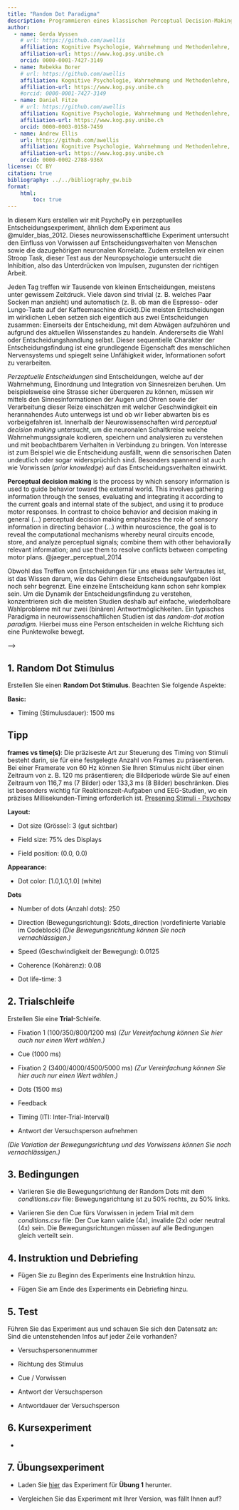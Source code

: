 ```yaml
---
title: "Random Dot Paradigma"
description: Programmieren eines klassischen Perceptual Decision-Making Tasks mit PsychoPy.
author:
  - name: Gerda Wyssen
    # url: https://github.com/awellis
    affiliation: Kognitive Psychologie, Wahrnehmung und Methodenlehre, Universität Bern 
    affiliation-url: https://www.kog.psy.unibe.ch
    orcid: 0000-0001-7427-3149
  - name: Rebekka Borer
    # url: https://github.com/awellis
    affiliation: Kognitive Psychologie, Wahrnehmung und Methodenlehre, Universität Bern 
    affiliation-url: https://www.kog.psy.unibe.ch
    #orcid: 0000-0001-7427-3149
  - name: Daniel Fitze
    # url: https://github.com/awellis
    affiliation: Kognitive Psychologie, Wahrnehmung und Methodenlehre, Universität Bern 
    affiliation-url: https://www.kog.psy.unibe.ch
    orcid: 0000-0003-0158-7459 
  - name: Andrew Ellis
    url: https://github.com/awellis
    affiliation: Kognitive Psychologie, Wahrnehmung und Methodenlehre, Universität Bern 
    affiliation-url: https://www.kog.psy.unibe.ch
    orcid: 0000-0002-2788-936X
license: CC BY
citation: true
bibliography: ../../bibliography_gw.bib
format:
    html:
        toc: true
---
```


In diesem Kurs erstellen wir mit PsychoPy ein perzeptuelles Entscheidungsexperiment, ähnlich dem Experiment aus @mulder_bias_2012. Dieses neurowissenschaftliche Experiment untersucht den Einfluss von Vorwissen auf Entscheidungsverhalten von Menschen sowie die dazugehörigen neuronalen Korrelate. Zudem erstellen wir einen Stroop Task, dieser Test aus der Neuropsychologie untersucht die Inhibition, also das Unterdrücken von Impulsen, zugunsten der richtigen Arbeit.

Jeden Tag treffen wir Tausende von kleinen Entscheidungen, meistens unter gewissem Zeitdruck. Viele davon sind trivial (z. B. welches Paar Socken man anzieht) und automatisch (z. B. ob man die Espresso- oder Lungo-Taste auf der Kaffeemaschine drückt).Die meisten Entscheidungen im wirklichen Leben setzen sich eigentlich aus zwei Entscheidungen zusammen: Einerseits der Entscheidung, mit dem Abwägen aufzuhören und aufgrund des aktuellen Wissenstandes zu handeln. Andererseits die Wahl oder Entscheidungshandlung selbst. Dieser sequentielle Charakter der Entscheidungsfindung ist eine grundlegende Eigenschaft des menschlichen Nervensystems und spiegelt seine Unfähigkeit wider, Informationen sofort zu verarbeiten.

*Perzeptuelle Entscheidungen* sind Entscheidungen, welche auf der Wahrnehmung, Einordnung und Integration von Sinnesreizen beruhen. Um beispielsweise eine Strasse sicher überqueren zu können, müssen wir mittels den Sinnesinformationen der Augen und Ohren sowie der Verarbeitung dieser Reize einschätzen mit welcher Geschwindigkeit ein herannahendes Auto unterwegs ist und ob wir lieber abwarten bis es vorbeigefahren ist. Innerhalb der Neurowissenschaften wird *perceptual decision making* untersucht, um die neuronalen Schaltkreise welche Wahrnehmungssignale kodieren, speichern und analysieren zu verstehen und mit beobachtbarem Verhalten in Verbindung zu bringen. Von Interesse ist zum Beispiel wie die Entscheidung ausfällt, wenn die sensorischen Daten undeutlich oder sogar widersprüchlich sind. Besonders spannend ist auch wie Vorwissen (*prior knowledge*) auf das Entscheidungsverhalten einwirkt.

<aside>**Perceptual decision making** is the process by which sensory information is used to guide behavior toward the external world. This involves gathering information through the senses, evaluating and integrating it according to the current goals and internal state of the subject, and using it to produce motor responses. In contrast to choice behavior and decision making in general (...) perceptual decision making emphasizes the role of sensory information in directing behavior (...) within neuroscience, the goal is to reveal the computational mechanisms whereby neural circuits encode, store, and analyze perceptual signals; combine them with other behaviorally relevant information; and use them to resolve conflicts between competing motor plans. @jaeger_perceptual_2014</aside>

Obwohl das Treffen von Entscheidungen für uns etwas sehr Vertrautes ist, ist das Wissen darum, wie das Gehirn diese Entscheidungsaufgaben löst noch sehr begrenzt. Eine einzelne Entscheidung kann schon sehr komplex sein. Um die Dynamik der Entscheidungsfindung zu verstehen, konzentrieren sich die meisten Studien deshalb auf einfache, wiederholbare Wahlprobleme mit nur zwei (binären) Antwortmöglichkeiten. Ein typisches Paradigma in neurowissenschaftlichen Studien ist das *random-dot motion paradigm.* Hierbei muss eine Person entscheiden in welche Richtung sich eine Punktewolke bewegt.


<!-- # Experiment -->

<!-- Das Experiment *Bias in the brain* von @mulder_bias_2012 ist eine Reaktionszeit (RT) Version eines *random-dot motion direction discrimination task*. In diesem Paradigma sieht die Versuchsperson sich bewegende Punkte, die sich in unterschiedliche Richtungen bewegen. Ihre Aufgabe ist es zu entscheiden, ob sich die Punkte mehrheitlich nach rechts oder nach links bewegen. Bei einem Kohärenzniveau von beispielsweise 80% bewegen sich 80% der Punkte in dieselbe Richtung. Die Aufgabenschwierigkeit steigt je tiefer das Kohärenzniveau ist. -->

<!-- ::: {layout-ncol="2"} -->
<!-- ![*Random-dot motion paradigm* [@mulder_bias_2012]](../../assets/images/mulder_random_dot_paradigm.JPG) -->
<!-- ::: -->

<!-- @mulder_bias_2012 haben untersucht, wie Vorwissen (*prior knowledge*) den Entscheidungsprozess in einem *random-dot motion task* beeinflusst, und ob es ein neuronales Korrelat für solches Vorwissen gibt. Aus diesem Grund haben sie zwei verschiedene Formen von Vorwissen benutzt: -->

<!-- -   *prior probability*: Die *a priori Wahrscheinlichkeit*, dass die Punktwolke sich nach rechts oder nach links bewegen wird. -->

<!-- -   *potential payoff*: Eine assymmetrische Belohnung für korrekte links/rechts Entscheidungen. -->

<!-- ::: callout-important -->
<!-- Wie wirken sich die beiden Formen von Vorwissen auf das Antwortverhalten aus? -->

<!-- -   Bei welcher Bedingung antworten die Personen schneller? -->

<!-- -   Wo machen sie mehr Fehler? -->

<!-- *Was denken Sie? Diskutieren Sie die Fragen in kleinen Gruppen ohne im Paper nachzuschauen.* -->
<!-- ::: -->



<!-- ::: {layout-ncol="1"} -->
<!-- ![Trial des *random-dot motion task* von @mulder_bias_2012](../../assets/images/bias-payoff-mulder.png) -->
<!-- ::: -->

<!-- ::: callout-important -->
<!-- Schauen Sie sich in PsychoPy die verschiedenen möglichen Bausteine für Experimente an. Versuchen Sie Stück für Stück das Experiment von @mulder_bias_2012 nachzubauen. -->

<!-- Hilfreiche Informationen zum Erstellen von Experimenten in PsychoPy finden Sie hier: -->

<!-- -   [PsychoPy Website](https://www.psychopy.org/) -->

<!-- -   [Walk-through: Builder](https://tu-coding-outreach-group.github.io/cog_summer_workshops_2021/psychopy/index.html) -->


<!-- Diese CSV-Datei (die Bedingungsdatei) definiert die beiden loop Variablen *cue* und *direction*. Das Stichwort kann entweder *left*, *right* oder *none*, sein, während die Richtung *left* oder *right* sein kann. -->

<!-- In der Benutzeroberfläche können wir die Variablen `loopType` und `nReps` für die Schleife angeben, wenn wir sie anklicken. Mit ersterer können wir steuern, ob wir z.B. die Zeilen in der Bedingungsdatei mischen oder sie sequentiell von oben nach unten ablaufen lassen wollen, während die letztere definiert, wie oft jede Zeile der Bedingungsdatei wiederholt werden soll. -->

<!-- Für die *main_blocks_loop* haben wir eine Bedingungsdatei mit 80 Zeilen, die 40 neutralen Versuchen und 40 verzerrten Versuchen entsprechen. In der einen Hälfte der neutralen Trials bewegen sich die Punkte nach rechts, in der anderen Hälfte nach links. Bei den voreingenommenen Versuchen sind 32 der Hinweise gültig (d. h. sie stimmen mit der Bewegungsrichtung der Punkte überein) und 16 ungültig, wobei sich die Punkte sowohl bei gültigen als auch bei ungültigen Hinweisen in 50 % der Versuche nach rechts und in den anderen 50 % der Versuche nach links bewegen. -->

<!-- Die Variable `nReps` wird auf `2` gesetzt, so dass alle diese Reihen zweimal durchlaufen werden (insgesamt 160 Versuche), und die Variable "loopType" wird auf `random` gesetzt, so dass die Versuche in zufälliger Reihenfolge durchgeführt werden. -->

<!-- ## Daten -->

<!-- Wenn man die default-Einstellungen nicht ändert, speichert PsychoPy die Daten automatisch in einem trial-by-trial CSV File. Das bedeutet, dass jeder Trial 1 Zeile generiert. Das CSV File erhält einen Namen, der sich aus der *Versuchspersonen-ID*, dem *Namen des Experiments*, und dem aktuellen *Datum inkl. Uhrzeit* zusammensetzt. So ist es möglich, mit derselben Versuchspersonen-ID beliebig oft das Experiment zu wiederholen. Die CSV Files werden in einem Ordner mit dem Name **data** abgelegt. -->

<!-- <aside>Bei der Wahl vom Datenfile-Namen empfiehlt es sich **immer** Datum und Uhrzeit anzuhängen. Dies verhindert, dass Daten überschrieben werden, wenn z.B. eine Versuchspersonen-ID falsch eingetippt oder doppelt vergeben wird.</aside> -->

<!-- ## Degrees of Visual Angle -->

<!-- Oftmals werden Grössenangaben von Stimuli noch in Pixel oder Zentimeter, sondern in *degrees of visual angle* gemacht. Dies hat den Vorteil, dass die Angaben nicht vom Monitor selber oder der Entferung vom Monitor abhängig sind. *Degrees of visual angle* gibt die wahrgenommene Grösse des Stimulus an, und berücksichtigt die Grösse des Monitors und des Stimulus, und die Entfernung der Versuchsperson vom Monitor. Weitere Informationen dazu finden Sie auf der Website von 👉 [OpenSesame](https://osdoc.cogsci.nl/3.3/visualangle/). Üblicherweise entspricht ein *degrees of visual angle* etwa einem cm bei einer Entfernung von 57 cm vom Monitor. -->

<!-- Zur Umrechnung zwischen cm und *degrees of visual angle* finden Sie unter diesem 👉 [Link](https://www.sr-research.com/eye-tracking-blog/background/visual-angle/) mehr Information. -->

<!-- <aside>[OpenSesame](https://osdoc.cogsci.nl/) ist ein weiteres, Python-basierendes Programm für die Erstellung behavioraler Experimente.</aside> -->

<!-- # Experiment 1: Random Dot Paradigma  -->

<!-- Jeden Tag treffen wir Tausende von kleinen Entscheidungen, meistens unter gewissem Zeitdruck. Viele davon sind trivial (z. B. welches Paar Socken man anzieht) und automatisch (z. B. ob man die Espresso- oder Lungo-Taste auf der Kaffeemaschine drückt). -->

<!-- <!-- Die meisten Entscheidungen im wirklichen Leben setzen sich eigentlich aus zwei Entscheidungen zusammen: Einerseits der Entscheidung, mit dem Abwägen aufzuhören und aufgrund des aktuellen Wissenstandes zu handeln. Andererseits die Wahl oder Entscheidungshandlung selbst. Wenn Sie ein Experiment durchführen müssen Sie beispielsweise Daten sammeln, und dann entscheiden, wann die Datenerfassung beendet, mit der Analyse begonnen und eine Schlussfolgerung gezogen wird. Dieser sequentielle Charakter der Entscheidungsfindung ist eine grundlegende Eigenschaft des menschlichen Nervensystems und spiegelt seine Unfähigkeit wider, Informationen sofort zu verarbeiten. --> -->

<!-- *Perzeptuelle Entscheidungen* sind Entscheidungen, welche auf der Wahrnehmung, Einordnung und Integration von Sinnesreizen beruhen. Um beispielsweise eine Strasse sicher überqueren zu können, müssen wir mittels den Sinnesinformationen der Augen und Ohren sowie der Verarbeitung dieser Reize einschätzen mit welcher Geschwindigkeit ein herannahendes Auto unterwegs ist und ob wir lieber abwarten bis es vorbeigefahren ist. Innerhalb der Neurowissenschaften wird *perceptual decision making* untersucht, um die neuronalen Schaltkreise welche Wahrnehmungssignale kodieren, speichern und analysieren zu verstehen und mit beobachtbarem Verhalten in Verbindung zu bringen. Von Interesse ist zum Beispiel wie die Entscheidung ausfällt, wenn die sensorischen Daten undeutlich oder sogar widersprüchlich sind. Besonders spannend ist auch wie Vorwissen (*prior knowledge*) auf das Entscheidungsverhalten einwirkt. -->


<!-- <aside>**Perceptual decision making** is the process by which sensory information is used to guide behavior toward the external world. This involves gathering information through the senses, evaluating and integrating it according to the current goals and internal state of the subject, and using it to produce motor responses. In contrast to choice behavior and decision making in general (...) perceptual decision making emphasizes the role of sensory information in directing behavior (...) within neuroscience, the goal is to reveal the computational mechanisms whereby neural circuits encode, store, and analyze perceptual signals; combine them with other behaviorally relevant information; and use them to resolve conflicts between competing motor plans. @jaeger_perceptual_2014</aside> -->

<!-- ::: callout-important -->
<!-- - In welchen Situationen treffen wir perzeptuelle Entscheidungen? -->
<!-- - Wo ist der Einfluss von Vorwissen auf perzeptuelle Entscheidungen alltagsrelevant?  -->

<!-- *Diskutieren Sie die Fragen in kleinen Gruppen und finden Sie je 3 Beispiele.* -->
<!-- ::: -->

<!-- Obwohl das Treffen von Entscheidungen für uns etwas sehr Vertrautes ist, ist das Wissen darum, wie das Gehirn diese Entscheidungsaufgaben löst noch sehr begrenzt. Eine einzelne Entscheidung kann schon sehr komplex sein. Um die Dynamik der Entscheidungsfindung zu verstehen, konzentrieren sich die meisten Studien deshalb auf einfache, wiederholbare Wahlprobleme mit nur zwei (binären) Antwortmöglichkeiten. Ein typisches Paradigma in neurowissenschaftlichen Studien ist das *random-dot motion paradigm.* Hierbei muss eine Person entscheiden in welche Richtung sich eine Punktewolke bewegt. -->

<!-- # Experiment -->

<!-- Das Experiment *Bias in the brain* von @mulder_bias_2012 ist eine Reaktionszeit (RT) Version eines *random-dot motion direction discrimination task*. In diesem Paradigma sieht die Versuchsperson sich bewegende Punkte, die sich in unterschiedliche Richtungen bewegen. Ihre Aufgabe ist es zu entscheiden, ob sich die Punkte mehrheitlich nach rechts oder nach links bewegen. Bei einem Kohärenzniveau von beispielsweise 80% bewegen sich 80% der Punkte in dieselbe Richtung. Die Aufgabenschwierigkeit steigt je tiefer das Kohärenzniveau ist. -->

<!-- ::: {layout-ncol=2} -->
<!-- ![*Random-dot motion paradigm* [@mulder_bias_2012] ](../../assets/images/mulder_random_dot_paradigm.JPG) -->
<!-- ::: -->

<!-- @mulder_bias_2012 haben untersucht, wie Vorwissen (*prior knowledge*) den Entscheidungsprozess in einem *random-dot motion task* beeinflusst, und ob es ein neuronales Korrelat für solches Vorwissen gibt. Aus diesem Grund haben sie zwei verschiedene Formen von Vorwissen benutzt: -->

<!-- - *prior probability*: Die *a priori Wahrscheinlichkeit*, dass die Punktwolke sich nach rechts oder nach links bewegen wird. -->

<!-- - *potential payoff*: Eine assymmetrische Belohnung für korrekte links/rechts Entscheidungen. -->


<!-- ::: callout-important -->
<!-- Wie wirken sich die beiden Formen von Vorwissen auf das Antwortverhalten aus? -->

<!-- - Bei welcher Bedingung antworten die Personen schneller?  -->

<!-- - Wo machen sie mehr Fehler? -->

<!-- *Was denken Sie? Diskutieren Sie die Fragen in kleinen Gruppen ohne im Paper nachzuschauen.* -->
<!-- ::: -->

<!-- Das Vorwissen (auch *bias*) der Versuchsperson wird in diesem Experiment durch einen Hinweisreiz (*cue*) in Form eines Pfeils oder eines neutralen Stimulus operationalisiert. Der Pfeil zeigt die wahrscheinlichere Bewegungsrichtung an. Vor und nach dem Cue wird ein Fixationskreuz gezeigt. Alle weiteren Parameter können Sie dem Paper entnehmen [@mulder_bias_2012]. -->

<!-- <aside>Die von @mulder_bias_2012 gefundenen Auswirkungen von Vorwissen auf Reaktionszeiten, Fehler sowie die dazugehörigen neuronalen Korrelate besprechen wir in diesem Kurs nur kurz. Für die Datenanalyse wurde mit einem *diffusion decision model (DDM)* gearbeitet. Dieses sprengt den Rahmen dieses Kurses. Interessierte finden [hier](https://kogpsy.github.io/neuroscicomplab/08-ddm.html) Informationen und Erklärungen zum DDM.</aside> -->




<!-- ## Ablauf -->

<!-- Das Experiment besteht aus der Instruktion, mehreren Versuchsblöcken und der Nachbesprechung. Die Anweisungen und die Nachbesprechung sind Textanzeigen, während die Versuche (und die Versuchsblöcke) etwas komplizierter sind.  -->

<!-- ## Trial -->

<!-- Zunächst wird ein Fixationskreuz entweder für 100 ms, 350 ms, 800 ms oder 1200 ms angezeigt. Die tatsächliche Dauer wird für jeden Versuch randomisiert. Eine solche Randomisierung kann nicht über die Benutzeroberfläche vorgenommen werden, sondern erfordert ein kleines Stück Python-Code. Sehen Sie sich den Codeblock der Routine *Fixation_pre_cue* an, um zu erfahren, wie dies erreicht werden kann. -->

<!-- <aside>Das Experiment wurde im Scanner und ausserhalb durchgeführt. Die beiden Version unterscheiden sich ganz stark in ihrem Timing. Wir implementieren hier die Scanner Version des Tasks.</aside> -->

<!-- Anschließend wird für 1000 ms ein Hinweis (cue) präsentiert. Dabei kann es sich entweder um einen Pfeil handeln, der nach rechts zeigt, einen Pfeil, der nach links zeigt, oder einen einfachen Kreis (für die Kontrollbedingung). Der Codeblock in der *Cue*-Routine legt den tatsächlichen Hinweis für jeden Versuch auf der Grundlage der Schleifenvariablen **cue** fest. -->

<!-- Nach dem Cue wird ein weiteres Fixationskreuz präsentiert - dieses Mal für entweder 3400 ms, 4000 ms, 4500 ms oder 5000 ms. Wie beim ersten Fixationskreuz wird die tatsächliche Dauer zufällig gewählt. -->

<!-- Nach dem zweiten Fixationskreuz wird für 1500 ms der eigentliche Stimulus angezeigt: ein *random dot kinematogram* (RDK). Die Punkte bewegen sich entweder nach rechts oder nach links mit einem Kohärenzniveau von 8%. Die Bewegungsrichtung eines einzelnen Versuchs wird durch die Schleifenvariable **direction** bestimmt und im Codeblock der Routine *Dots* festgelegt. Die Teilnehmer müssen entscheiden, welche Richtung sie wahrnehmen, und können ihre Antwort durch Drücken der linken oder rechten Pfeiltaste auf der Tastatur eingeben. -->

<!-- Schließlich wird ein Feedback-Bildschirm angezeigt. Wenn der Teilnehmer innerhalb der ersten 100 ms geantwortet hat, wird der Hinweis "zu schnell" angezeigt. Wurde während des gesamten Stimulus keine Antwort erfasst, wird das Wort "miss" angezeigt. War die Antwort richtig, wird "+5 Punkte" angezeigt, war sie falsch, wird "+0 Punkte" angezeigt. -->

<!-- ##  Experimentalschleife: main_blocks_loop -->

<!-- Mit _loops_ in PsychoPy haben wir die Möglichkeit, eine oder mehrere Routinen zu wiederholen. In diesem Experiment wird dies genutzt, um denselben Versuch (wie oben beschrieben) mehrfach zu zeigen, aber jedes Mal mit anderen Werten für die _loop variables_. Eine Schleife wiederholt also einen Versuch einige Male, wobei die Schleifenvariablen bei jeder Wiederholung geändert werden. Der Versuch selbst wiederum liest diese Schleifenvariablen aus, um z.B. zu wissen, ob sich die Punkte nach rechts oder nach links bewegen sollen. Hier wird nur die *main_blocks_loop* erklärt, aber das Prinzip gilt auch für die *practice_block_loop*. -->

<!-- Um die verschiedenen Werte für die Schleifenvariablen zu definieren, müssen wir eine einfache CSV-Datei erstellen: -->

<!-- ```csv -->
<!-- cue,direction -->
<!-- left,right -->
<!-- left,left -->
<!-- none,right -->
<!-- ... -->
<!-- ``` -->

<!-- Diese CSV-Datei (die Bedingungsdatei) definiert die beiden loop Variablen *cue* und *direction*. Das Stichwort kann entweder  _left_, _right_ oder _none_, sein, während die Richtung  _left_ oder _right_ sein kann. -->

<!-- In der Benutzeroberfläche können wir die Variablen `loopType` und `nReps` für die Schleife angeben, wenn wir sie anklicken. Mit ersterer können wir steuern, ob wir z.B. die Zeilen in der Bedingungsdatei mischen oder sie sequentiell von oben nach unten ablaufen lassen wollen, während die letztere definiert, wie oft jede Zeile der Bedingungsdatei wiederholt werden soll. -->

<!-- Für die *main_blocks_loop* haben wir eine Bedingungsdatei mit 80 Zeilen, die 40 neutralen Versuchen und 40 verzerrten Versuchen entsprechen. In der einen Hälfte der neutralen Trials bewegen sich die Punkte nach rechts, in der anderen Hälfte nach links. Bei den voreingenommenen Versuchen sind 32 der Hinweise gültig (d. h. sie stimmen mit der Bewegungsrichtung der Punkte überein) und 16 ungültig, wobei sich die Punkte sowohl bei gültigen als auch bei ungültigen Hinweisen in 50 % der Versuche nach rechts und in den anderen 50 % der Versuche nach links bewegen. -->

<!-- Die Variable `nReps` wird auf `2` gesetzt, so dass alle diese Reihen zweimal durchlaufen werden (insgesamt 160 Versuche), und die Variable "loopType" wird auf `random` gesetzt, so dass die Versuche in zufälliger Reihenfolge durchgeführt werden. -->

<!-- ## Daten -->

<!-- Wenn man die default-Einstellungen nicht ändert, speichert PsychoPy die Daten automatisch in einem trial-by-trial CSV File. Das bedeutet, dass jeder Trial 1 Zeile generiert. Das CSV File erhält einen Namen, der sich aus der _Versuchspersonen-ID_, dem _Namen des Experiments_, und dem aktuellen _Datum inkl. Uhrzeit_ zusammensetzt. So ist es möglich, mit derselben Versuchspersonen-ID beliebig oft das Experiment zu wiederholen. Die CSV Files werden in einem Ordner mit dem Name __data__ abgelegt. -->

<!-- <aside>Bei der Wahl vom Datenfile-Namen empfiehlt es sich **immer** Datum und Uhrzeit anzuhängen. Dies verhindert, dass Daten überschrieben werden, wenn z.B. eine Versuchspersonen-ID falsch eingetippt oder doppelt vergeben wird.</aside> -->


<!-- ## Degrees of Visual Angle -->

<!-- Oftmals werden Grössenangaben von Stimuli noch in Pixel oder Zentimeter, sondern in _degrees of visual angle_ gemacht. Dies hat den Vorteil, dass die Angaben nicht vom Monitor selber oder der Entferung vom Monitor abhängig sind. _Degrees of visual angle_ gibt die wahrgenommene Grösse des Stimulus an, und berücksichtigt die Grösse des Monitors und des Stimulus, und die Entfernung der Versuchsperson vom Monitor. Weitere Informationen dazu finden Sie auf der Website von 👉 [OpenSesame](https://osdoc.cogsci.nl/3.3/visualangle/). Üblicherweise entspricht ein _degrees of visual angle_ etwa einem cm bei einer Entfernung von 57 cm vom Monitor. -->

<!-- Zur Umrechnung zwischen cm und _degrees of visual angle_ finden Sie unter diesem 👉 [Link](https://www.sr-research.com/eye-tracking-blog/background/visual-angle/) mehr Information. -->

<!-- <aside>  -->
<!-- [OpenSesame](https://osdoc.cogsci.nl/) ist ein weiteres, Python-basierendes Programm für die Erstellung behavioraler Experimente.   -->
<!-- </aside> -->


## 1. Random Dot Stimulus

Erstellen Sie einen **Random Dot Stimulus**. Beachten Sie folgende Aspekte:

**Basic:**

- Timing (Stimulusdauer): 1500 ms

:::callout-tip
## Tipp
**frames vs time(s)**: Die präziseste Art zur Steuerung des Timing von Stimuli besteht darin, sie für eine festgelegte Anzahl von Frames zu präsentieren. Bei einer Framerate  von 60 Hz können Sie Ihren Stimulus nicht über einen Zeitraum von z. B. 120 ms präsentieren; die Bildperiode würde Sie auf einen Zeitraum von 116,7 ms (7 Bilder) oder 133,3 ms (8 Bilder) beschränken. Dies ist besonders wichtig für Reaktionszeit-Aufgaben und EEG-Studien, wo ein präzises Millisekunden-Timing erforderlich ist. [Presening Stimuli - Psychopy](https://www.psychopy.org/coder/codeStimuli.html)
:::

**Layout:**

- Dot size (Grösse): 3 (gut sichtbar)

- Field size: 75% des Displays

- Field position: (0.0, 0.0)

**Appearance:**

- Dot color: [1.0,1.0,1.0] (white)

**Dots**

- Number of dots (Anzahl dots): 250

- Direction (Bewegungsrichtung): $dots_direction (vordefinierte Variable im Codeblock)
*(Die Bewegungsrichtung können Sie noch vernachlässigen.)*

- Speed (Geschwindigkeit der Bewegung): 0.0125

- Coherence (Kohärenz): 0.08

- Dot life-time: 3


## 2. Trialschleife

Erstellen Sie eine **Trial**-Schleife. 

- Fixation 1 (100/350/800/1200 ms) *(Zur Vereinfachung können Sie hier auch nur einen Wert wählen.)*
    
- Cue (1000 ms)
    
- Fixation 2 (3400/4000/4500/5000 ms) *(Zur Vereinfachung können Sie hier auch nur einen Wert wählen.)*
    
- Dots (1500 ms)
    
- Feedback

- Timing (ITI: Inter-Trial-Intervall)

- Antwort der Versuchsperson aufnehmen


*(Die Variation der Bewegungsrichtung und des Vorwissens können Sie noch vernachlässigen.)*


## 3. Bedingungen

- Variieren Sie die Bewegungsrichtung der Random Dots mit dem *conditions.csv* file: Bewegungsrichtung ist zu 50% rechts, zu 50% links.

- Variieren Sie den Cue fürs Vorwissen in jedem Trial mit dem *conditions.csv* file: Der Cue kann valide (4x), invalide (2x) oder neutral (4x) sein. Die Bewegungsrichtungen müssen auf alle Bedingungen gleich verteilt sein.


## 4. Instruktion und Debriefing

- Fügen Sie zu Beginn des Experiments eine Instruktion hinzu.

- Fügen Sie am Ende des Experiments ein Debriefing hinzu.


## 5. Test

Führen Sie das Experiment aus und schauen Sie sich den Datensatz an: Sind die untenstehenden Infos auf jeder Zeile vorhanden?

- Versuchspersonennummer

- Richtung des Stimulus

- Cue / Vorwissen

- Antwort der Versuchsperson

- Antwortdauer der Versuchsperson

## 6. Kursexperiment 

- 

## 7. Übungsexperiment

- Laden Sie [hier](https://kogpsy.github.io/neuroscicomplabFS23/pages/chapters/uebung_1.html) das Experiment für **Übung 1** herunter. 

- Vergleichen Sie das Experiment mit Ihrer Version, was fällt Ihnen auf?


